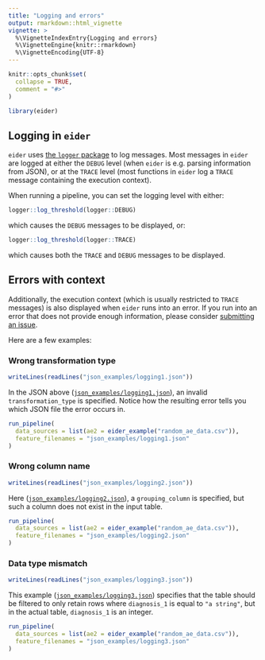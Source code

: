 ```yaml
---
title: "Logging and errors"
output: rmarkdown::html_vignette
vignette: >
  %\VignetteIndexEntry{Logging and errors}
  %\VignetteEngine{knitr::rmarkdown}
  %\VignetteEncoding{UTF-8}
---
```

```r
knitr::opts_chunk$set(
  collapse = TRUE,
  comment = "#>"
)
```

```r
library(eider)
```

## Logging in `eider`

`eider` uses [the `logger` package](https://daroczig.github.io/logger/index.html) to log messages.
Most messages in `eider` are logged at either the `DEBUG` level (when `eider` is e.g. parsing information from JSON), or at the `TRACE` level (most functions in `eider` log a `TRACE` message containing the execution context).

When running a pipeline, you can set the logging level with either:

```r
logger::log_threshold(logger::DEBUG)
```

which causes the `DEBUG` messages to be displayed, or:

```r
logger::log_threshold(logger::TRACE)
```

which causes both the `TRACE` and `DEBUG` messages to be displayed.

## Errors with context

Additionally, the execution context (which is usually restricted to `TRACE` messages) is also displayed when `eider` runs into an error.
If you run into an error that does not provide enough information, please consider [submitting an issue](https://github.com/alan-turing-institute/eider/issues).

Here are a few examples:

### Wrong transformation type

```r
writeLines(readLines("json_examples/logging1.json"))
```

In the JSON above ([`json_examples/logging1.json`](https://github.com/alan-turing-institute/eider/blob/main/vignettes/json_examples/logging1.json)), an invalid `transformation_type` is specified.
Notice how the resulting error tells you which JSON file the error occurs in.

```r
run_pipeline(
  data_sources = list(ae2 = eider_example("random_ae_data.csv")),
  feature_filenames = "json_examples/logging1.json"
)
```

### Wrong column name

```r
writeLines(readLines("json_examples/logging2.json"))
```

Here ([`json_examples/logging2.json`](https://github.com/alan-turing-institute/eider/blob/main/vignettes/json_examples/logging2.json)), a `grouping_column` is specified, but such a column does not exist in the input table.

```r
run_pipeline(
  data_sources = list(ae2 = eider_example("random_ae_data.csv")),
  feature_filenames = "json_examples/logging2.json"
)
```

### Data type mismatch

```r
writeLines(readLines("json_examples/logging3.json"))
```

This example ([`json_examples/logging3.json`](https://github.com/alan-turing-institute/eider/blob/main/vignettes/json_examples/logging3.json)) specifies that the table should be filtered to only retain rows where `diagnosis_1` is equal to `"a string"`, but in the actual table, `diagnosis_1` is an integer.

```r
run_pipeline(
  data_sources = list(ae2 = eider_example("random_ae_data.csv")),
  feature_filenames = "json_examples/logging3.json"
)
```
